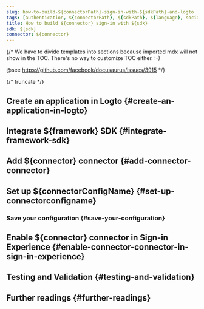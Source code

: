 ```yaml
---
slug: how-to-build-${connectorPath}-sign-in-with-${sdkPath}-and-logto
tags: [authentication, ${connectorPath}, ${sdkPath}, ${language}, social-sign-in, sign-in, login]
title: How to build ${connector} sign-in with ${sdk}
sdk: ${sdk}
connector: ${connector}
---
```


{/*
  We have to divide templates into sections because imported mdx will not show in the TOC.
  There's no way to customize TOC either. :-)

  @see https://github.com/facebook/docusaurus/issues/3915
*/}




{/* truncate */}

<Intro connector={connector} sdk="${sdk}" link="${sdkOfficialLink}" />

## Create an application in Logto \{#create-an-application-in-logto}

<CreateApplication type="${appType}" framework="${framework}" />

## Integrate ${framework} SDK \{#integrate-framework-sdk}

<IntegrateSdk />

## Add ${connector} connector \{#add-connector-connector}

<AddSocialConnector connector={connector} framework="${framework}" />

## Set up ${connectorConfigName} \{#set-up-connectorconfigname}

<ConnectorGuide />

### Save your configuration \{#save-your-configuration}

<SaveYourConfiguration connector={connector} />

## Enable ${connector} connector in Sign-in Experience \{#enable-connector-connector-in-sign-in-experience}

<EnableSocialConnector connector={connector} />

## Testing and Validation \{#testing-and-validation}

<TestingAndValidation connector={connector} sdk="${sdk}" />

## Further readings \{#further-readings}

<FurtherReadings />